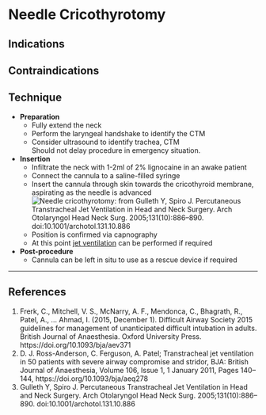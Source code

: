 # Needle Cricothyrotomy


## Indications



## Contraindications




## Technique

* **Preparation**
	* Fully extend the neck
	* Perform the laryngeal handshake to identify the CTM
	* Consider ultrasound to identify trachea, CTM  
	Should not delay procedure in emergency situation.
* **Insertion** 
	* Infiltrate the neck with 1-2ml of 2% lignocaine in an awake patient
	* Connect the cannula to a saline-filled syringe
	* Insert the cannula through skin towards the cricothyroid membrane, aspirating as the needle is advanced  
	![Needle cricothyrotomy: from Gulleth Y, Spiro J. Percutaneous Transtracheal Jet Ventilation in Head and Neck Surgery. Arch Otolaryngol Head Neck Surg. 2005;131(10):886–890. doi:10.1001/archotol.131.10.886](/resources/needlecric.png)
	* Position is confirmed via capnography
	* At this point [jet ventilation](management/airway/jet-ventilation.md) can be performed if required
* **Post-procedure**
	* Cannula can be left in situ to use as a rescue device if required




---

## References

1. Frerk, C., Mitchell, V. S., McNarry, A. F., Mendonca, C., Bhagrath, R., Patel, A., … Ahmad, I. (2015, December 1). Difficult Airway Society 2015 guidelines for management of unanticipated difficult intubation in adults. British Journal of Anaesthesia. Oxford University Press. https://doi.org/10.1093/bja/aev371
2. D. J. Ross-Anderson, C. Ferguson, A. Patel; Transtracheal jet ventilation in 50 patients with severe airway compromise and stridor, BJA: British Journal of Anaesthesia, Volume 106, Issue 1, 1 January 2011, Pages 140–144, https://doi.org/10.1093/bja/aeq278
3. Gulleth Y, Spiro J. Percutaneous Transtracheal Jet Ventilation in Head and Neck Surgery. Arch Otolaryngol Head Neck Surg. 2005;131(10):886–890. doi:10.1001/archotol.131.10.886